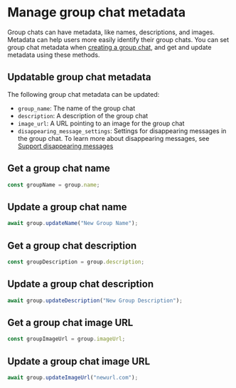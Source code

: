 
<AutoBreadcrumb />

# Manage group chat metadata

Group chats can have metadata, like names, descriptions, and images. Metadata can help users more easily identify their group chats. You can set group chat metadata when [creating a group chat](/agents/core-messaging/create-conversations), and get and update metadata using these methods.

## Updatable group chat metadata

The following group chat metadata can be updated:

- `group_name`: The name of the group chat
- `description`: A description of the group chat
- `image_url`: A URL pointing to an image for the group chat
- `disappearing_message_settings`: Settings for disappearing messages in the group chat. To learn more about disappearing messages, see [Support disappearing messages](/agents/core-messaging/send-messages#send-a-disappearing-message)

## Get a group chat name

```js [Node]
const groupName = group.name;
```

## Update a group chat name

```js [Node]
await group.updateName("New Group Name");
```

## Get a group chat description

```js [Node]
const groupDescription = group.description;
```

## Update a group chat description

```js [Node]
await group.updateDescription("New Group Description");
```

## Get a group chat image URL

```js [Node]
const groupImageUrl = group.imageUrl;
```

## Update a group chat image URL

```js [Node]
await group.updateImageUrl("newurl.com");
```
